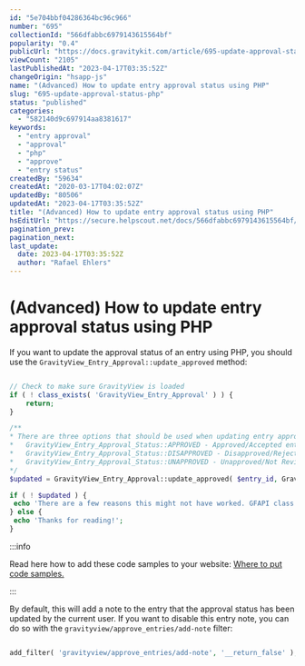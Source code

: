 ```yaml
---
id: "5e704bbf04286364bc96c966"
number: "695"
collectionId: "566dfabbc6979143615564bf"
popularity: "0.4"
publicUrl: "https://docs.gravitykit.com/article/695-update-approval-status-php"
viewCount: "2105"
lastPublishedAt: "2023-04-17T03:35:52Z"
changeOrigin: "hsapp-js"
name: "(Advanced) How to update entry approval status using PHP"
slug: "695-update-approval-status-php"
status: "published"
categories: 
  - "582140d9c697914aa8381617"
keywords: 
  - "entry approval"
  - "approval"
  - "php"
  - "approve"
  - "entry status"
createdBy: "59634"
createdAt: "2020-03-17T04:02:07Z"
updatedBy: "80506"
updatedAt: "2023-04-17T03:35:52Z"
title: "(Advanced) How to update entry approval status using PHP"
hsEditUrl: "https://secure.helpscout.net/docs/566dfabbc6979143615564bf/article/5e704bbf04286364bc96c966"
pagination_prev: 
pagination_next: 
last_update:
  date: 2023-04-17T03:35:52Z
  author: "Rafael Ehlers"
---
```


# (Advanced) How to update entry approval status using PHP

If you want to update the approval status of an entry using PHP, you should use the `GravityView_Entry_Approval::update_approved` method:

```php

// Check to make sure GravityView is loaded
if ( ! class_exists( 'GravityView_Entry_Approval' ) ) {
	return;	
}

/**
* There are three options that should be used when updating entry approval statuses:
*   GravityView_Entry_Approval_Status::APPROVED - Approved/Accepted entries
*   GravityView_Entry_Approval_Status::DISAPPROVED - Disapproved/Rejected entries
*   GravityView_Entry_Approval_Status::UNAPPROVED - Unapproved/Not Reviewed entries
*/
$updated = GravityView_Entry_Approval::update_approved( $entry_id, GravityView_Entry_Approval_Status::APPROVED );

if ( ! $updated ) {
 echo 'There are a few reasons this might not have worked. GFAPI class isn\'t found, invalid approval status, entry not found for that ID, or updating the entry in the database failed.';
} else {
 echo 'Thanks for reading!';	
}
```


:::info

Read here how to add these code samples to your website: [Where to put code samples.](https://docs.gravitykit.com/article/210-where-to-put-code-samples)

:::

  By default, this will add a note to the entry that the approval status has been updated by the current user. If you want to disable this entry note, you can do so with the `gravityview/approve_entries/add-note` filter:

```php

add_filter( 'gravityview/approve_entries/add-note', '__return_false' );
```